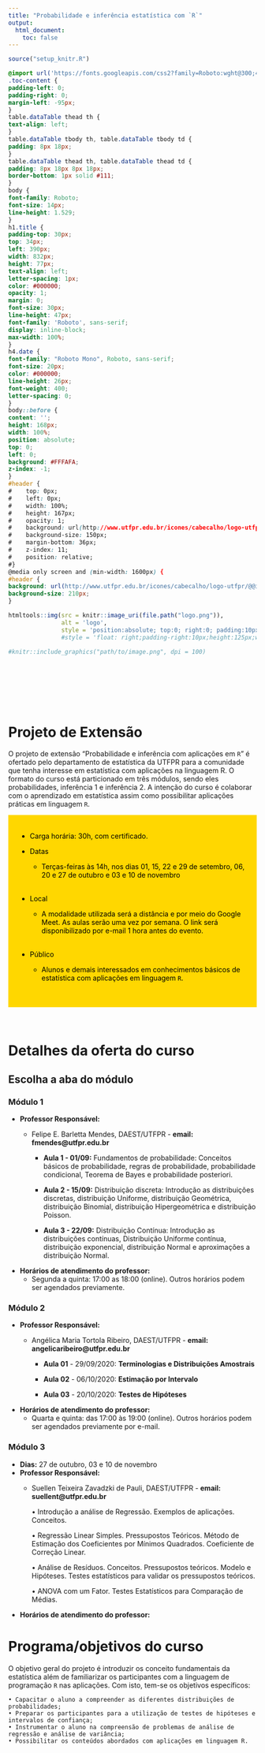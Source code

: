 ```yaml
---
title: "Probabilidade e inferência estatística com `R`"
output:
  html_document:
    toc: false
---
```


```r
source("setup_knitr.R")
```


```css
@import url('https://fonts.googleapis.com/css2?family=Roboto:wght@300;400;500;700&display=swap');
.toc-content {
padding-left: 0;
padding-right: 0;
margin-left: -95px;
}
table.dataTable thead th {
text-align: left;
}
table.dataTable tbody th, table.dataTable tbody td {
padding: 8px 18px;
}
table.dataTable thead th, table.dataTable thead td {
padding: 8px 18px 8px 18px;
border-bottom: 1px solid #111;
}
body {
font-family: Roboto;
font-size: 14px;
line-height: 1.529;
}
h1.title {
padding-top: 30px;
top: 34px;
left: 390px;
width: 832px;
height: 77px;
text-align: left;
letter-spacing: 1px;
color: #000000;
opacity: 1;
margin: 0;
font-size: 30px;
line-height: 47px;
font-family: 'Roboto', sans-serif;
display: inline-block;
max-width: 100%;
}
h4.date {
font-family: "Roboto Mono", Roboto, sans-serif;
font-size: 20px;
color: #000000;
line-height: 26px;
font-weight: 400;
letter-spacing: 0;
}
body::before {
content: '';
height: 168px;
width: 100%;
position: absolute;
top: 0;
left: 0;
background: #FFFAFA;
z-index: -1;
}
#header {
#    top: 0px;
#    left: 0px;
#    width: 100%;
#    height: 167px;
#    opacity: 1;
#    background: url(http://www.utfpr.edu.br/icones/cabecalho/logo-utfpr/@@images/image.png) #FFFAFA right bottom 19px no-repeat padding-box;
#    background-size: 150px;
#    margin-bottom: 36px;
#    z-index: 11;
#    position: relative;
#}
@media only screen and (min-width: 1600px) {
#header {
background: url(http://www.utfpr.edu.br/icones/cabecalho/logo-utfpr/@@images/image.png) #FFFAFA right center no-repeat padding-box;
background-size: 210px;
}
```



```R
htmltools::img(src = knitr::image_uri(file.path("logo.png")), 
               alt = 'logo', 
               style = 'position:absolute; top:0; right:0; padding:10px;')
               #style = 'float: right;padding-right:10px;height:125px;width:250px')

#knitr::include_graphics("path/to/image.png", dpi = 100)

```

<br>
<br>
<br>
<br>
<br>


# **Projeto de Extensão**


O projeto de extensão “Probabilidade e inferência com aplicações em `R`” é ofertado pelo departamento de estatística da UTFPR para a comunidade que tenha interesse em estatística com aplicações na linguagem R. O formato do curso está particionado em três módulos, sendo eles probabilidades, inferência 1 e inferência 2. A intenção do curso é colaborar com o aprendizado em estatística assim como possibilitar aplicações práticas em linguagem `R`.

<div  style="background-color:gold;color:black;padding:20px;">


- Carga horária: 30h, com certificado.

- Datas
  - Terças-feiras às 14h, nos dias 01, 15, 22 e 29 de setembro, 06, 20 e 27 de outubro e 03 e 10 de novembro
<br>
<br>

- Local
  - A modalidade utilizada será a distância e por meio do Google Meet. As aulas serão uma vez por semana. O link será disponibilizado por e-mail 1 hora antes do evento.
<br>
<br>

- Público
  - Alunos e demais interessados em conhecimentos básicos de estatística com aplicações em linguagem `R`.
<br>
<br>

</div>
<br>

# Detalhes da oferta do curso

## Escolha a aba do módulo {.tabset}

### Módulo 1


- **Professor Responsável:**
    - Felipe E. Barletta Mendes, DAEST/UTFPR - **email: fmendes@utfpr.edu.br**

      - **Aula 1 - 01/09:** Fundamentos de probabilidade: Conceitos básicos de probabilidade, regras de probabilidade, probabilidade condicional, Teorema de Bayes e probabilidade posteriori.
      
       - **Aula 2 - 15/09:** Distribuição discreta: Introdução as distribuições discretas, distribuição Uniforme, distribuição Geométrica, distribuição Binomial, distribuição Hipergeométrica e distribuição Poisson.
      
      - **Aula 3 - 22/09:** Distribuição Contínua:  Introdução as distribuições contínuas, Distribuição Uniforme contínua, distribuição exponencial, distribuição Normal e aproximações a distribuição Normal.
    
- **Horários de atendimento do professor:**
    - Segunda a quinta: 17:00 as 18:00 (online). Outros horários
      podem ser agendados previamente.
   
   

### Módulo 2

- **Professor Responsável:**
    - Angélica Maria Tortola Ribeiro, DAEST/UTFPR - **email: angelicaribeiro@utfpr.edu.br**

      - **Aula 01** - $29/09/2020:$ **Terminologias e Distribuições Amostrais**
      
      - **Aula 02** - $06/10/2020$: **Estimação por Intervalo**

      - **Aula 03** - $20/10/2020$: **Testes de Hipóteses** 
      
- **Horários de atendimento do professor:**
  - Quarta e quinta: das 17:00 às 19:00 (online). Outros horários podem ser agendados previamente por e-mail.
    
    

### Módulo 3

- **Dias:**  $27$ de outubro, $03$ e $10$ de novembro
- **Professor Responsável:**
    - Suellen Teixeira Zavadzki de Pauli, DAEST/UTFPR - **email: suellent@utfpr.edu.br**

      • Introdução a análise de Regressão. Exemplos de aplicações. Conceitos. 
      
      • Regressão Linear Simples. Pressupostos Teóricos. Método de Estimação dos Coeficientes por Mínimos Quadrados. Coeficiente de Correção Linear. 
      
      • Análise de Resíduos. Conceitos. Pressupostos teóricos. Modelo e Hipóteses. Testes estatísticos para validar os pressupostos teóricos.
      
      • ANOVA com um Fator. Testes Estatísticos para Comparação de Médias.
      
- **Horários de atendimento do professor:**
    
    
    

  
    
    
# Programa/objetivos do curso

O objetivo geral do projeto é introduzir os conceito fundamentais da estatística além de familiarizar os participantes com a linguagem de programação `R` nas aplicações. Com isto, tem-se os objetivos específicos:

    • Capacitar o aluno a compreender as diferentes distribuições de probabilidades;
    • Preparar os participantes para a utilização de testes de hipóteses e intervalos de confiança;
    • Instrumentar o aluno na compreensão de problemas de análise de regressão e análise de variância;
    • Possibilitar os conteúdos abordados com aplicações em linguagem R.
    
